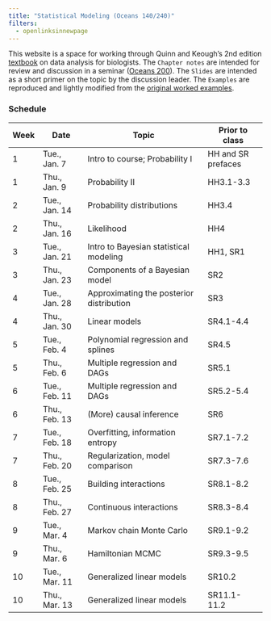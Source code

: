 ```yaml
---
title: "Statistical Modeling (Oceans 140/240)"
filters:
  - openlinksinnewpage
---
```


This website is a space for working through Quinn and Keough's 2nd edition [textbook](https://qkstats.com/) on data analysis for biologists. The `Chapter notes` are intended for review and discussion in a seminar ([Oceans 200](https://explorecourses.stanford.edu/search?view=catalog&filter-coursestatus-Active=on&page=0&catalog=&academicYear=&q=Oceans+200&collapse=)). The `Slides` are intended as a short primer on the topic by the discussion leader. The `Examples` are reproduced and lightly modified from the [original worked examples](https://mjkeough.github.io/index.html). 

### Schedule
| Week | Date          | Topic                                    | Prior to class     |
|------|---------------|------------------------------------------|--------------------|
| 1    | Tue., Jan. 7  | Intro to course; Probability I           | HH and SR prefaces |
| 1    | Thu., Jan. 9  | Probability II                           | HH3.1-3.3          |
| 2    | Tue., Jan. 14 | Probability distributions                | HH3.4              |
| 2    | Thu., Jan. 16 | Likelihood                               | HH4                |
| 3    | Tue., Jan. 21 | Intro to Bayesian statistical modeling   | HH1, SR1           |
| 3    | Thu., Jan. 23 | Components of a Bayesian model           | SR2                |
| 4    | Tue., Jan. 28 | Approximating the posterior distribution | SR3                |
| 4    | Thu., Jan. 30 | Linear models                            | SR4.1-4.4          |
| 5    | Tue., Feb. 4  | Polynomial regression and splines        | SR4.5              |
| 5    | Thu., Feb. 6  | Multiple regression and DAGs             | SR5.1              |
| 6    | Tue., Feb. 11 | Multiple regression and DAGs             | SR5.2-5.4          |
| 6    | Thu., Feb. 13 | (More) causal inference                  | SR6                |
| 7    | Tue., Feb. 18 | Overfitting, information entropy         | SR7.1-7.2          |
| 7    | Thu., Feb. 20 | Regularization, model comparison         | SR7.3-7.6          |
| 8    | Tue., Feb. 25 | Building interactions                    | SR8.1-8.2          |
| 8    | Thu., Feb. 27 | Continuous interactions                  | SR8.3-8.4          |
| 9    | Tue., Mar. 4  | Markov chain Monte Carlo                 | SR9.1-9.2          |
| 9    | Thu., Mar. 6  | Hamiltonian MCMC                         | SR9.3-9.5          |
| 10   | Tue., Mar. 11 | Generalized linear models                | SR10.2             |
| 10   | Thu., Mar. 13 | Generalized linear models                | SR11.1-11.2        |